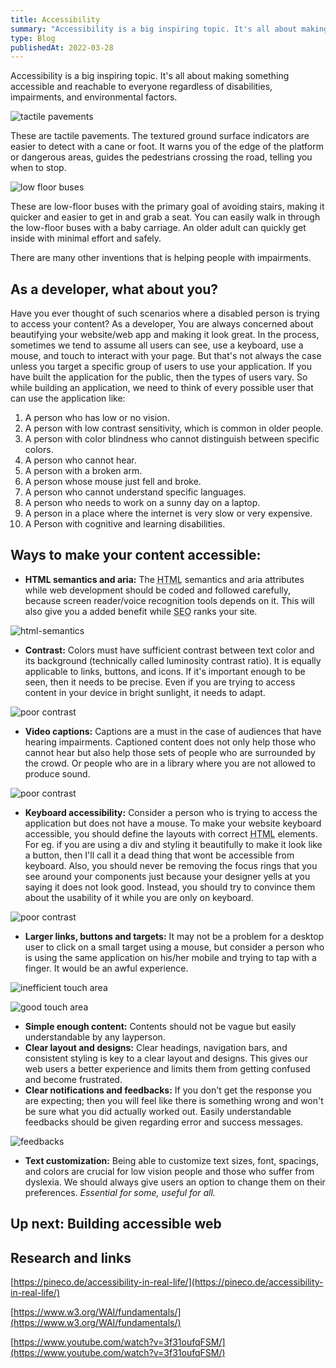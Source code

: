 ```yaml
---
title: Accessibility
summary: "Accessibility is a big inspiring topic. It's all about making something accessible and reachable to everyone regardless of disabilities, impairments, and environmental factors."
type: Blog
publishedAt: 2022-03-28
---
```


Accessibility is a big inspiring topic. It's all about making something accessible and reachable to everyone regardless of disabilities, impairments, and environmental factors.

![tactile pavements](/assets/accessibility/tactile.jpeg)

These are tactile pavements. The textured ground surface indicators are easier to detect with a cane or foot. It warns you of the edge of the platform or dangerous areas, guides the pedestrians crossing the road, telling you when to stop.

![low floor buses](/assets/accessibility/lowheight.jpeg)

These are low-floor buses with the primary goal of avoiding stairs, making it quicker and easier to get in and grab a seat. You can easily walk in through the low-floor buses with a baby carriage. An older adult can quickly get inside with minimal effort and safely.

There are many other inventions that is helping people with impairments.

## As a developer, what about you?

Have you ever thought of such scenarios where a disabled person is trying to access your content? As a developer, You are always concerned about beautifying your website/web app and making it look great. In the process, sometimes we tend to assume all users can see, use a keyboard, use a mouse, and touch to interact with your page. But that's not always the case unless you target a specific group of users to use your application. If you have built the application for the public, then the types of users vary. So while building an application, we need to think of every possible user that can use the application like:

1. A person who has low or no vision.
2. A person with low contrast sensitivity, which is common in older people.
3. A person with color blindness who cannot distinguish between specific colors.
4. A person who cannot hear.
5. A person with a broken arm.
6. A person whose mouse just fell and broke.
7. A person who cannot understand specific languages.
8. A person who needs to work on a sunny day on a laptop.
9. A person in a place where the internet is very slow or very expensive.
10. A Person with cognitive and learning disabilities.

## Ways to make your content accessible:

- **HTML semantics and aria:** The <abbr title="Hyper Text Markup Language">HTML</abbr> semantics and aria attributes while web development should be coded and followed carefully, because screen reader/voice recognition tools depends on it. This will also give you a added benefit while <abbr title="Search Engine Optimization">SEO</abbr> ranks your site.

![html-semantics](/assets/accessibility/semantics.png)

- **Contrast:** Colors must have sufficient contrast between text color and its background (technically called luminosity contrast ratio). It is equally applicable to links, buttons, and icons. If it's important enough to be seen, then it needs to be precise. Even if you are trying to access content in your device in bright sunlight, it needs to adapt.

![poor contrast](/assets/accessibility/contrast-poor.png)

- **Video captions:** Captions are a must in the case of audiences that have hearing impairments. Captioned content does not only help those who cannot hear but also help those sets of people who are surrounded by the crowd. Or people who are in a library where you are not allowed to produce sound.

![poor contrast](/assets/accessibility/caption.png)

- **Keyboard accessibility:** Consider a person who is trying to access the application but does not have a mouse. To make your website keyboard accessible, you should define the layouts with correct <abbr title="Hyper Text Markup Language">HTML</abbr> elements. For eg. if you are using a div and styling it beautifully to make it look like a button, then I'll call it a dead thing that wont be accessible from keyboard. Also, you should never be removing the focus rings that you see around your components just because your designer yells at you saying it does not look good. Instead, you should try to convince them about the usability of it while you are only on keyboard.

![poor contrast](/assets/accessibility/keyboard-access.gif)

- **Larger links, buttons and targets:** It may not be a problem for a desktop user to click on a small target using a mouse, but consider a person who is using the same application on his/her mobile and trying to tap with a finger. It would be an awful experience.

![inefficient touch area](/assets/accessibility/bad-touch-area.png)

![good touch area](/assets/accessibility/good-touch-area.png)

- **Simple enough content:** Contents should not be vague but easily understandable by any layperson.
- **Clear layout and designs:** Clear headings, navigation bars, and consistent styling is key to a clear layout and designs. This gives our web users a better experience and limits them from getting confused and become frustrated.
- **Clear notifications and feedbacks:** If you don't get the response you are expecting; then you will feel like there is something wrong and won't be sure what you did actually worked out. Easily understandable feedbacks should be given regarding error and success messages.

![feedbacks](/assets/accessibility/feedbacks.gif)

- **Text customization:** Being able to customize text sizes, font, spacings, and colors are crucial for low vision people and those who suffer from dyslexia. We should always give users an option to change them on their preferences. <em>Essential for some, useful for all.</em>

## Up next: Building accessible web

## Research and links

[https://pineco.de/accessibility-in-real-life/](https://pineco.de/accessibility-in-real-life/)

[https://www.w3.org/WAI/fundamentals/](https://www.w3.org/WAI/fundamentals/)

[https://www.youtube.com/watch?v=3f31oufqFSM/](https://www.youtube.com/watch?v=3f31oufqFSM/)
